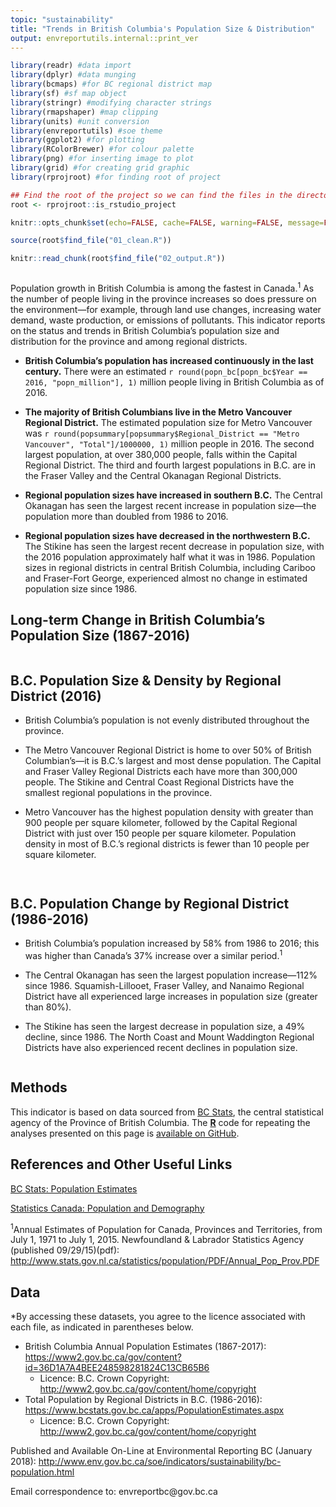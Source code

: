 ```yaml
---
topic: "sustainability"
title: "Trends in British Columbia's Population Size & Distribution"
output: envreportutils.internal::print_ver
---
```


```r
library(readr) #data import
library(dplyr) #data munging
library(bcmaps) #for BC regional district map
library(sf) #sf map object
library(stringr) #modifying character strings
library(rmapshaper) #map clipping
library(units) #unit conversion
library(envreportutils) #soe theme
library(ggplot2) #for plotting
library(RColorBrewer) #for colour palette
library(png) #for inserting image to plot
library(grid) #for creating grid graphic
library(rprojroot) #for finding root of project

## Find the root of the project so we can find the files in the directory tree.
root <- rprojroot::is_rstudio_project

knitr::opts_chunk$set(echo=FALSE, cache=FALSE, warning=FALSE, message=FALSE, error=FALSE)

source(root$find_file("01_clean.R"))

knitr::read_chunk(root$find_file("02_output.R"))
```

```r
```
Population growth in British Columbia is among the fastest in Canada.^1^ As the number of people living in the province increases so does pressure on the environment---for example, through land use changes, increasing water demand, waste production, or emissions of pollutants. This indicator reports on the status and trends in British Columbia's population size and distribution for the province and among regional districts.

* **British Columbia's population has increased continuously in the last century.** There were an estimated `r round(popn_bc[popn_bc$Year == 2016, "popn_million"], 1)` million people living in British Columbia as of 2016.

* **The majority of British Columbians live in the Metro Vancouver Regional District.** The estimated population size for Metro Vancouver was `r round(popsummary[popsummary$Regional_District == "Metro Vancouver", "Total"]/1000000, 1)` million people in 2016. The second largest population, at over 380,000 people, falls within the Capital Regional District. The third and fourth largest populations in B.C. are in the Fraser Valley and the Central Okanagan Regional Districts.

* **Regional population sizes have increased in southern B.C.** The Central Okanagan has seen the largest recent increase in population size---the population more than doubled from 1986 to 2016.

* **Regional population sizes have decreased in the northwestern B.C.** The Stikine has seen the largest recent decrease in population size, with the 2016 population approximately half what it was in 1986. Population sizes in regional districts in central British Columbia, including Cariboo and Fraser-Fort George, experienced almost no change in estimated population size since 1986.
\newpage

## Long-term Change in British Columbia's Population Size (1867-2016)

```r
```

\newpage

## B.C. Population Size & Density by Regional District (2016)

* British Columbia's population is not evenly distributed throughout the province.

* The Metro Vancouver Regional District is home to over 50% of British Columbian's---it is B.C.'s largest and most dense population. The Capital and Fraser Valley Regional Districts each have more than 300,000 people. The Stikine and Central Coast Regional Districts have the smallest regional populations in the province.

* Metro Vancouver has the highest population density with greater than 900 people per square kilometer, followed by the Capital Regional District with just over 150 people per square kilometer. Population density in most of B.C.'s regional districts is fewer than 10 people per square kilometer.

\vspace{20pt}

```r
```

\newpage

```r
```

\newpage

## B.C. Population Change by Regional District (1986-2016)
* British Columbia's population increased by 58% from 1986 to 2016; this was higher than Canada's 37% increase over a similar period.^1^

* The Central Okanagan has seen the largest population increase---112% since 1986. Squamish-Lillooet, Fraser Valley, and Nanaimo Regional District have all experienced large increases in population size (greater than 80%).

* The Stikine has seen the largest decrease in population size, a 49% decline, since 1986. The North Coast and Mount Waddington Regional Districts have also experienced recent declines in population size.

\vspace{20pt}

```r
```

\newpage

## Methods
This indicator is based on data sourced from [BC Stats](https://www2.gov.bc.ca/gov/content?id=6A488933DEC8411EBC659A5CD4AA92EF), the central statistical agency of the Province of British Columbia. The [**R**](https://www.r-project.org/) code for repeating the analyses presented on this page is [available on GitHub](https://github.com/bcgov/bc-population-indicator).

## References and Other Useful Links

[BC Stats: Population Estimates](https://www2.gov.bc.ca/gov/content?id=36D1A7A4BEE248598281824C13CB65B6)

[Statistics Canada: Population and Demography](http://www5.statcan.gc.ca/subject-sujet/theme-theme.action?pid=3867&lang=eng&more=0)

^1^Annual Estimates of Population for Canada, Provinces and Territories, from July 1, 1971 to July 1, 2015. Newfoundland & Labrador Statistics Agency (published 09/29/15)(pdf):
<http://www.stats.gov.nl.ca/statistics/population/PDF/Annual_Pop_Prov.PDF>


## Data

\*By accessing these datasets, you agree to the licence associated with each file, as indicated in parentheses below.

* British Columbia Annual Population Estimates (1867-2017):  <https://www2.gov.bc.ca/gov/content?id=36D1A7A4BEE248598281824C13CB65B6>
    - Licence: B.C. Crown Copyright: <http://www2.gov.bc.ca/gov/content/home/copyright>

* Total Population by Regional Districts in B.C. (1986-2016): <https://www.bcstats.gov.bc.ca/apps/PopulationEstimates.aspx>
    - Licence: B.C. Crown Copyright: <http://www2.gov.bc.ca/gov/content/home/copyright>


Published and Available On-Line at Environmental Reporting BC (January
2018):
<http://www.env.gov.bc.ca/soe/indicators/sustainability/bc-population.html>

Email correspondence to: envreportbc@gov.bc.ca
